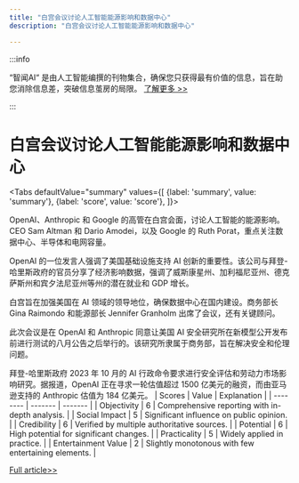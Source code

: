 ```yaml
---
title: "白宫会议讨论人工智能能源影响和数据中心"
description: "白宫会议讨论人工智能能源影响和数据中心"

---
```



:::info

“智闻AI“ 是由人工智能编撰的刊物集合，确保您只获得最有价值的信息，旨在助您消除信息差，突破信息茧房的局限。  [了解更多 >>](/)

:::

# 白宫会议讨论人工智能能源影响和数据中心


<Tabs
	defaultValue="summary"
	values={[
	{label: 'summary', value: 'summary'},
	{label: 'score', value: 'score'},
]}>
<TabItem value="summary">


OpenAI、Anthropic 和 Google 的高管在白宫会面，讨论人工智能的能源影响。CEO Sam Altman 和 Dario Amodei，以及 Google 的 Ruth Porat，重点关注数据中心、半导体和电网容量。

OpenAI 的一位发言人强调了美国基础设施支持 AI 创新的重要性。该公司与拜登-哈里斯政府的官员分享了经济影响数据，强调了威斯康星州、加利福尼亚州、德克萨斯州和宾夕法尼亚州等州的潜在就业和 GDP 增长。

白宫旨在加强美国在 AI 领域的领导地位，确保数据中心在国内建设。商务部长 Gina Raimondo 和能源部长 Jennifer Granholm 出席了会议，还有关键顾问。

此次会议是在 OpenAI 和 Anthropic 同意让美国 AI 安全研究所在新模型公开发布前进行测试的八月公告之后举行的。该研究所隶属于商务部，旨在解决安全和伦理问题。

拜登-哈里斯政府 2023 年 10 月的 AI 行政命令要求进行安全评估和劳动力市场影响研究。据报道，OpenAI 正在寻求一轮估值超过 1500 亿美元的融资，而由亚马逊支持的 Anthropic 估值为 184 亿美元。
</TabItem>
<TabItem value="score">
	| Scores     | Value   | Explanation |
	| -------- | ------- | ------- |
	| Objectivity  | 6    | Comprehensive reporting with in-depth analysis.    |
	| Social Impact | 5     | Significant influence on public opinion.    |
	| Credibility    | 6    | Verified by multiple authoritative sources.    |
	| Potential    | 6    | High potential for significant changes.    |
	| Practicality    | 5    | Widely applied in practice.    |
	| Entertainment Value    | 2    | Slightly monotonous with few entertaining elements.    |
</TabItem>
</Tabs>

[Full article>>](https://www.cnbc.com/2024/09/12/openai-anthropic-and-google-leaders-met-with-white-house-to-talk-ai-.html)
